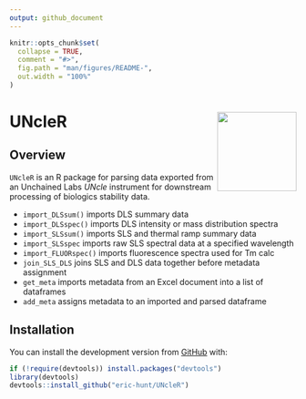 ```yaml
---
output: github_document
---
```


<!-- README.md is generated from README.Rmd. Please edit that file -->

```r
knitr::opts_chunk$set(
  collapse = TRUE,
  comment = "#>",
  fig.path = "man/figures/README-",
  out.width = "100%"
)
```
# UNcleR <img src='man/figures/logo.png' align="right" height="139" />

<!-- badges: start -->
<!-- badges: end -->

## Overview

`UNcleR` is an R package for parsing data exported from an Unchained Labs *UNcle* instrument for downstream processing of biologics stability data.

* `import_DLSsum()` imports DLS summary data
* `import_DLSspec()` imports DLS intensity or mass distribution spectra
* `import_SLSsum()` imports SLS and thermal ramp summary data
* `import_SLSspec` imports raw SLS spectral data at a specified wavelength
* `import_FLUORspec()` imports fluorescence spectra used for Tm calc
* `join_SLS_DLS` joins SLS and DLS data together before metadata assignment
* `get_meta` imports metadata from an Excel document into a list of dataframes
* `add_meta` assigns metadata to an imported and parsed dataframe


## Installation
<!--
You can install the released version of UNcleR from [CRAN](https://CRAN.R-project.org) with:

``` r
install.packages("UNcleR")
```
-->
You can install the development version from [GitHub](https://github.com/) with:

``` r
if (!require(devtools)) install.packages("devtools")
library(devtools)
devtools::install_github("eric-hunt/UNcleR")
```
<!--
## Example

This is a basic example which shows you how to solve a common problem:

```r
## library(UNcleR)
## basic example code
```
-->

